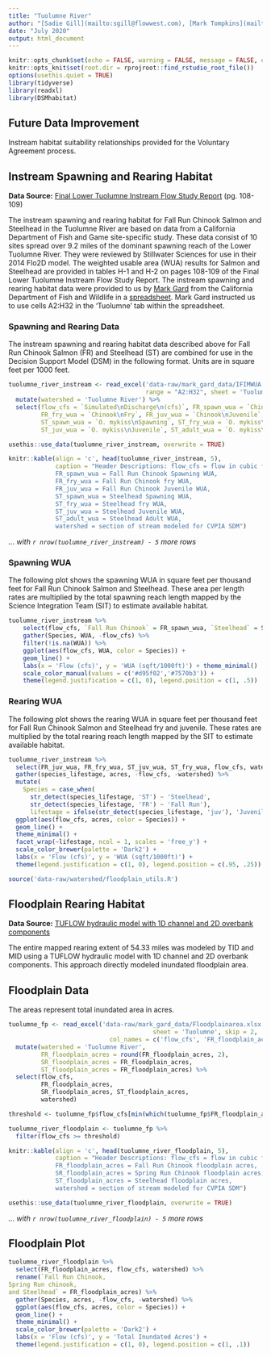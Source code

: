 ```yaml
---
title: "Tuolumne River"
author: "[Sadie Gill](mailto:sgill@flowwest.com), [Mark Tompkins](mailto:mtompkins@flowwest.com)" 
date: "July 2020"
output: html_document
---
```

```r
knitr::opts_chunk$set(echo = FALSE, warning = FALSE, message = FALSE, out.width = '100%')
knitr::opts_knit$set(root.dir = rprojroot::find_rstudio_root_file())
options(usethis.quiet = TRUE)
library(tidyverse)
library(readxl)
library(DSMhabitat)
```

## Future Data Improvement
Instream habitat suitability relationships provided for the Voluntary Agreement process. 

## Instream Spawning and Rearing Habitat
**Data Source:** [Final Lower Tuolumne Instream Flow Study Report](https://s3-us-west-2.amazonaws.com/cvpiahabitat-r-package/cvpia-sit-model-inputs/Stillwater2010_Tuolumne_P-2299-075_71_DP_FLA_AttC_StudyRept_IFIM_AppA-H_140428.pdf){target="_blank"} (pg. 108-109)

The instream spawning and rearing habitat for Fall Run Chinook Salmon and Steelhead in the Tuolumne River are based on data from a California Department of Fish and Game site-specific study. These data consist of 10 sites spread over 9.2 miles of the dominant spawning reach of the Lower Tuolumne River. They were reviewed by Stillwater Sciences for use in their 2014 Flo2D model. The weighted usable area (WUA) results for Salmon and Steelhead are provided in tables H-1 and H-2 on pages 108-109 of the Final Lower Tuolumne Instream Flow Study Report. The instream spawning and rearing habitat data were provided to us by [Mark Gard](mailto:Mark.Gard@Wildlife.ca.gov) from the California Department of Fish and Wildlife in a [spreadsheet](https://cvpiahabitat-r-package.s3-us-west-2.amazonaws.com/IFIMWUA.xlsx). Mark Gard instructed us to use cells A2:H32 in the 'Tuolumne' tab within the spreadsheet.

### Spawning and Rearing Data 
The instream spawning and rearing habitat data described above for Fall Run Chinook Salmon (FR) and Steelhead (ST) are combined for use in the Decision Support Model (DSM) in the following format. Units are in square feet per 1000 feet.    
```r
tuolumne_river_instream <- read_excel('data-raw/mark_gard_data/IFIMWUA.xlsx',
                                      range = "A2:H32", sheet = 'Tuolumne') %>%
  mutate(watershed = 'Tuolumne River') %>%
  select(flow_cfs = `Simulated\nDischarge\n(cfs)`, FR_spawn_wua = `Chinook\nSpawning`,
         FR_fry_wua = `Chinook\nFry`, FR_juv_wua = `Chinook\nJuvenile`,
         ST_spawn_wua = `O. mykiss\nSpawning`, ST_fry_wua = `O. mykiss\nFry`,
         ST_juv_wua = `O. mykiss\nJuvenile`, ST_adult_wua = `O. mykiss\nAdult`, watershed)

usethis::use_data(tuolumne_river_instream, overwrite = TRUE)

knitr::kable(align = 'c', head(tuolumne_river_instream, 5), 
             caption = "Header Descriptions: flow_cfs = flow in cubic feet per second,
             FR_spawn_wua = Fall Run Chinook Spawning WUA, 
             FR_fry_wua = Fall Run Chinook fry WUA, 
             FR_juv_wua = Fall Run Chinook Juvenile WUA, 
             ST_spawn_wua = Steelhead Spawning WUA, 
             ST_fry_wua = Steelhead fry WUA, 
             ST_juv_wua = Steelhead Juvenile WUA, 
             ST_adult_wua = Steelhead Adult WUA,
             watershed = section of stream modeled for CVPIA SDM")
```

*... with `r nrow(tuolumne_river_instream) - 5` more rows*

### Spawning WUA 
The following plot shows the spawning WUA in square feet per thousand feet for Fall Run Chinook Salmon and Steelhead. These area per length rates are multiplied by the total spawning reach length mapped by the Science Integration Team (SIT) to estimate available habitat.
``` r
tuolumne_river_instream %>% 
    select(flow_cfs, `Fall Run Chinook` = FR_spawn_wua, `Steelhead` = ST_spawn_wua) %>%
    gather(Species, WUA, -flow_cfs) %>% 
    filter(!is.na(WUA)) %>%
    ggplot(aes(flow_cfs, WUA, color = Species)) +
    geom_line() +
    labs(x = 'Flow (cfs)', y = 'WUA (sqft/1000ft)') + theme_minimal()  +
    scale_color_manual(values = c('#d95f02','#7570b3')) +
    theme(legend.justification = c(1, 0), legend.position = c(1, .5))
```

### Rearing WUA
The following plot shows the rearing WUA in square feet per thousand feet for Fall Run Chinook Salmon and Steelhead fry and juvenile. These rates are multiplied by the total rearing reach length mapped by the SIT to estimate available habitat.
``` r
tuolumne_river_instream %>% 
  select(FR_juv_wua, FR_fry_wua, ST_juv_wua, ST_fry_wua, flow_cfs, watershed) %>%
  gather(species_lifestage, acres, -flow_cfs, -watershed) %>% 
  mutate(
    Species = case_when( 
      str_detect(species_lifestage, 'ST') ~ 'Steelhead', 
      str_detect(species_lifestage, 'FR') ~ 'Fall Run'),
      lifestage = ifelse(str_detect(species_lifestage, 'juv'), 'Juvenile', 'Fry')) %>% 
  ggplot(aes(flow_cfs, acres, color = Species)) +
  geom_line() +
  theme_minimal() +
  facet_wrap(~lifestage, ncol = 1, scales = 'free_y') +
  scale_color_brewer(palette = 'Dark2') +
  labs(x = 'Flow (cfs)', y = 'WUA (sqft/1000ft)') + 
  theme(legend.justification = c(1, 0), legend.position = c(.95, .25))
```

```r
source('data-raw/watershed/floodplain_utils.R')
```

## Floodplain Rearing Habitat    
**Data Source:** [TUFLOW hydraulic model with 1D channel and 2D overbank components](https://s3-us-west-2.amazonaws.com/cvpiahabitat-r-package/cvpia-sit-model-inputs/Tuolumne_W-AR_21__Study+Report.pdf){target="_blank"}

The entire mapped rearing extent of 54.33 miles was modeled by TID and MID using a TUFLOW hydraulic model with 1D channel and 2D overbank components. This approach directly modeled inundated floodplain area.

## Floodplain Data    
The areas represent total inundated area in acres.    
```r
tuolumne_fp <- read_excel('data-raw/mark_gard_data/Floodplainarea.xlsx', 
                                        sheet = 'Tuolumne', skip = 2,
                            col_names = c('flow_cfs', 'FR_floodplain_acres')) %>%
  mutate(watershed = 'Tuolumne River',
         FR_floodplain_acres = round(FR_floodplain_acres, 2),
         SR_floodplain_acres = FR_floodplain_acres,
         ST_floodplain_acres = FR_floodplain_acres) %>%
  select(flow_cfs,
         FR_floodplain_acres,
         SR_floodplain_acres, ST_floodplain_acres,
         watershed)

threshold <- tuolumne_fp$flow_cfs[min(which(tuolumne_fp$FR_floodplain_acres > 0) - 1)]

tuolumne_river_floodplain <- tuolumne_fp %>% 
  filter(flow_cfs >= threshold)

knitr::kable(align = 'c', head(tuolumne_river_floodplain, 5), 
             caption = "Header Descriptions: flow_cfs = flow in cubic feet per second,
             FR_floodplain_acres = Fall Run Chinook floodplain acres, 
             SR_floodplain_acres = Spring Run Chinook floodplain acres, 
             ST_floodplain_acres = Steelhead floodplain acres,
             watershed = section of stream modeled for CVPIA SDM")

usethis::use_data(tuolumne_river_floodplain, overwrite = TRUE)
```

*... with `r nrow(tuolumne_river_floodplain) - 5` more rows*

## Floodplain Plot
```r
tuolumne_river_floodplain %>% 
  select(FR_floodplain_acres, flow_cfs, watershed) %>%
  rename(`Fall Run Chinook,
Spring Run chinook, 
and Steelhead` = FR_floodplain_acres) %>% 
  gather(Species, acres, -flow_cfs, -watershed) %>% 
  ggplot(aes(flow_cfs, acres, color = Species)) +
  geom_line() +
  theme_minimal() +
  scale_color_brewer(palette = 'Dark2') +
  labs(x = 'Flow (cfs)', y = 'Total Inundated Acres') +
  theme(legend.justification = c(1, 0), legend.position = c(1, .1))
```


